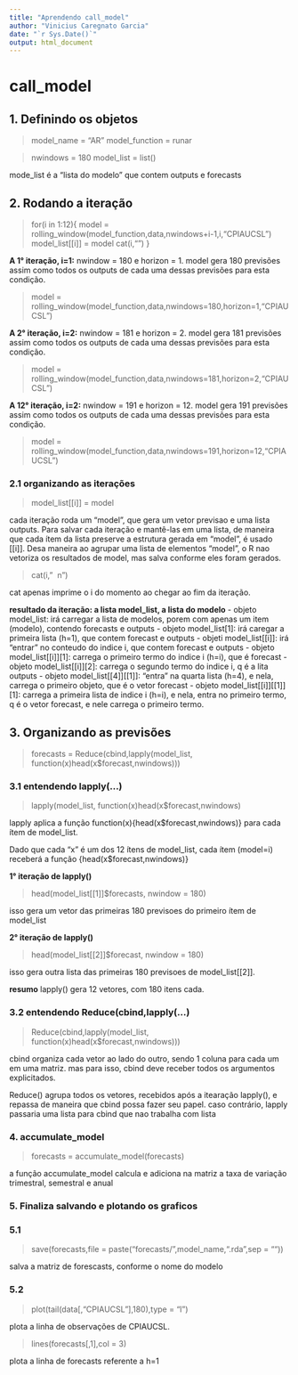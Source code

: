 ---
title: "Aprendendo call_model"
author: "Vinicius Caregnato Garcia"
date: "`r Sys.Date()`"
output: html_document
---

# call_model

## 1. Definindo os objetos


> model_name = "AR"
> model_function = runar

> nwindows = 180
> model_list = list()

mode_list é a "lista do modelo" que contem outputs e forecasts

## 2. Rodando a iteração


> for(i in 1:12){
>   model = rolling_window(model_function,data,nwindows+i-1,i,"CPIAUCSL")
>   model_list[[i]] = model
>   cat(i,"\n")
> }


**A 1° iteração, i=1:** nwindow = 180  e horizon = 1.
 model gera 180 previsões assim como todos os outputs de cada uma dessas previsões para esta condição.


>  model = rolling_window(model_function,data,nwindows=180,horizon=1,"CPIAUCSL")


**A 2° iteração, i=2:** nwindow = 181  e horizon = 2.
 model gera 181 previsões assim como todos os outputs de cada uma dessas previsões para esta condição.

>  model = rolling_window(model_function,data,nwindows=181,horizon=2,"CPIAUCSL")



**A 12° iteração, i=2:** nwindow = 191  e horizon = 12.
 model gera 191 previsões assim como todos os outputs de cada uma dessas previsões para esta condição.

>  model = rolling_window(model_function,data,nwindows=191,horizon=12,"CPIAUCSL")


### 2.1 organizando as iterações

> model_list[[i]] = model


cada iteração roda um  "model", que gera um vetor previsao e uma lista outputs. Para salvar cada iteração e mantê-las em uma lista, de maneira que cada ítem da lista preserve a estrutura gerada em "model", é usado [[i]].
Desa maneira ao agrupar uma lista de elementos "model", o R nao vetoriza os resultados de model, mas salva conforme eles foram gerados.


> cat(i," \ n")


cat apenas imprime o i do momento ao chegar ao fim da iteração.

**resultado da iteração: a lista model_list, a lista do modelo**
- objeto model_list: irá carregar a lista de modelos, porem com apenas um item (modelo), contendo forecasts e outputs
- objeto model_list[1]: irá caregar a primeira lista (h=1), que contem forecast e outputs
- objeti model_list[[i]]: irá "entrar" no conteudo do indice i, que contem forecast e outputs
- objeto model_list[[i]][1]: carrega o primeiro termo do indice i (h=i), que é forecast
- objeto model_list[[i]][2]: carrega o segundo termo do indice i, q é a lita outputs
- objeto model_list[[4]][[1]]: "entra" na quarta lista (h=4), e nela, carrega o primeiro objeto, que é o vetor forecast
- objeto model_list[[i]][[1]][1]: carrega a primeira lista de indice i (h=i), e nela, entra no primeiro termo, q é o vetor forecast, e nele carrega o primeiro termo.


## 3. Organizando as previsões

> forecasts = Reduce(cbind,lapply(model_list, function(x)head(x$forecast,nwindows)))

### 3.1 entendendo lapply(...)

> lapply(model_list, function(x)head(x$forecast,nwindows)

lapply aplica a função function(x){head(x$forecast,nwindows)} para cada ítem de model_list.

Dado que cada "x" é um dos 12 ítens de model_list, cada ítem (model=i) receberá a função {head(x$forecast,nwindows)}

**1° iteração de lapply()**

> head(model_list[[1]]$forecasts, nwindow = 180)

isso gera um vetor das primeiras 180 previsoes do primeiro ítem de model_list

**2° iteração de lapply()**

> head(model_list[[2]]$forecast, nwindow = 180)

isso gera outra lista das primeiras 180 previsoes  de model_list[[2]].

**resumo** lapply() gera 12 vetores, com 180 itens cada.

### 3.2 entendendo Reduce(cbind,lapply(...)

> Reduce(cbind,lapply(model_list, function(x)head(x$forecast,nwindows)))

cbind organiza cada vetor ao lado do outro, sendo 1 coluna para cada um em uma matriz. mas para isso, cbind deve receber todos os argumentos explicitados.

Reduce() agrupa todos os vetores, recebidos após a itearação lapply(), e repassa de maneira que cbind possa fazer seu papel. caso contrário, lapply passaria uma lista para cbind que nao trabalha com lista



### 4. accumulate_model

> forecasts = accumulate_model(forecasts)

a função accumulate_model calcula e adiciona na matriz a taxa de variação trimestral, semestral e anual

### 5. Finaliza salvando e plotando os graficos

### 5.1
> save(forecasts,file = paste("forecasts/",model_name,".rda",sep = ""))

salva a matriz de forescasts, conforme o nome do modelo

### 5.2
> plot(tail(data[,"CPIAUCSL"],180),type = "l")

plota a linha de observações de CPIAUCSL.

> lines(forecasts[,1],col = 3)

plota a linha de forecasts referente a h=1



